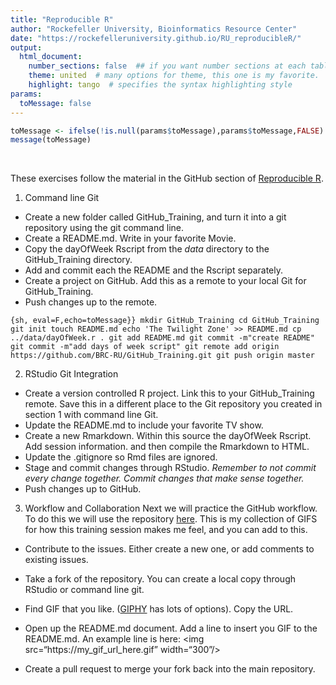 ```yaml
---
title: "Reproducible R"
author: "Rockefeller University, Bioinformatics Resource Center"
date: "https://rockefelleruniversity.github.io/RU_reproducibleR/"
output: 
  html_document:
    number_sections: false  ## if you want number sections at each table header
    theme: united  # many options for theme, this one is my favorite.
    highlight: tango  # specifies the syntax highlighting style
params:
  toMessage: false    
---
```


```r
toMessage <- ifelse(!is.null(params$toMessage),params$toMessage,FALSE)
message(toMessage)
```

<p>&nbsp;</p>
These exercises follow the material in the GitHub section of [Reproducible R](https://rockefelleruniversity.github.io/RU_reproducibleR//). 

1. Command line Git

- Create a new folder called GitHub_Training, and turn it into a git repository using the git command line.  
- Create a README.md. Write in your favorite Movie.
- Copy the dayOfWeek Rscript from the *data* directory to the GitHub_Training directory.
- Add and commit each the README and the Rscript separately. 
- Create a project on GitHub. Add this as a remote to your local Git for GitHub_Training. 
- Push changes up to the remote.

```{sh, eval=F,echo=toMessage}}
mkdir GitHub_Training
cd GitHub_Training
git init
touch README.md
echo 'The Twilight Zone' >> README.md
cp ../data/dayOfWeek.r .
git add README.md
git commit -m"create README"
git commit -m"add days of week script"
git remote add origin https://github.com/BRC-RU/GitHub_Training.git
git push origin master
```

2.  RStudio Git Integration

- Create a version controlled R project. Link this to your GitHub_Training remote. Save this in a different place to the Git repository you created in section 1 with command line Git.
- Update the README.md to include your favorite TV show. 
- Create a new Rmarkdown. Within this source the dayOfWeek Rscript. Add session information. and then compile the Rmarkdown to HTML.
- Update the .gitignore so Rmd files are ignored.
- Stage and commit changes through RStudio. *Remember to not commit every change together. Commit changes that make sense together.*
- Push changes up to GitHub. 

3. Workflow and Collaboration
Next we will practice the GitHub workflow. To do this we will use the repository [here](https://github.com/BRC-RU/GitHub_Training_GIFS). This is my collection of GIFS for how this training session makes me feel, and you can add to this. 

- Contribute to the issues. Either create a new one, or add comments to existing issues. 

- Take a fork of the repository. You can create a local copy through RStudio or command line git.

- Find GIF that you like. ([GIPHY](https://giphy.com/) has lots of options). Copy the URL.

- Open up the README.md document. Add a line to insert you GIF to the README.md. An example line is here: \<img src="https://my_gif_url_here.gif" width="300"/>

- Create a pull request to merge your fork back into the main repository.

